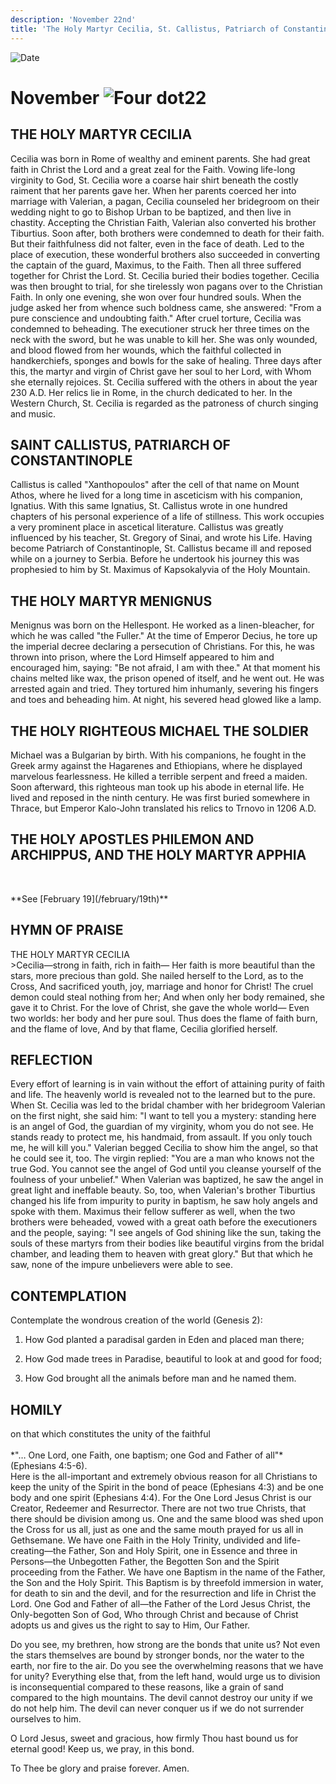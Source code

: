 ```yaml
---
description: 'November 22nd'
title: 'The Holy Martyr Cecilia, St. Callistus, Patriarch of Constantinople, Holy Martyr Menignus, Holy Righteous Michael the Soldier'
---
```


<RunningHead />
<Image src="/title-imprint.png" height={68} width={50} alt="Date" className="title-imprint"/>

# <div id="date">November <Image className="four-dot" src="/four-dot.png" height={15} width={15} alt="Four dot" />22</div>

## THE HOLY MARTYR CECILIA

Cecilia was born in Rome of wealthy and eminent parents. She had great faith in Christ the Lord and a great zeal for the Faith. Vowing life-long virginity to God, St. Cecilia wore a coarse hair shirt beneath the costly raiment that her parents gave her. When her parents coerced her into marriage with Valerian, a pagan, Cecilia counseled her bridegroom on their wedding night to go to Bishop Urban to be baptized, and then live in chastity. Accepting the Christian Faith, Valerian also converted his brother Tiburtius. Soon after, both brothers were condemned to death for their faith. But their faithfulness did not falter, even in the face of death. Led to the place of execution, these wonderful brothers also succeeded in converting the captain of the guard, Maximus, to the Faith. Then all three suffered together for Christ the Lord. St. Cecilia buried their bodies together. Cecilia was then brought to trial, for she tirelessly won pagans over to the Christian Faith. In only one evening, she won over four hundred souls. When the judge asked her from whence such boldness came, she answered: "From a pure conscience and undoubting faith." After cruel torture, Cecilia was condemned to beheading. The executioner struck her three times on the neck with the sword, but he was unable to kill her. She was only wounded, and blood flowed from her wounds, which the faithful collected in handkerchiefs, sponges and bowls for the sake of healing. Three days after this, the martyr and virgin of Christ gave her soul to her Lord, with Whom she eternally rejoices. St. Cecilia suffered with the others in about the year 230 A.D. Her relics lie in Rome, in the church dedicated to her. In the Western Church, St. Cecilia is regarded as the patroness of church singing and music.

## SAINT CALLISTUS, PATRIARCH OF CONSTANTINOPLE

Callistus is called "Xanthopoulos" after the cell of that name on Mount Athos, where he lived for a long time in asceticism with his companion, Ignatius. With this same Ignatius, St. Callistus wrote in one hundred chapters of his personal experience of a life of stillness. This work occupies a very prominent place in ascetical literature. Callistus was greatly influenced by his teacher, St. Gregory of Sinai, and wrote his Life. Having become Patriarch of Constantinople, St. Callistus became ill and reposed while on a journey to Serbia. Before he undertook his journey this was prophesied to him by St. Maximus of Kapsokalyvia of the Holy Mountain.

## THE HOLY MARTYR MENIGNUS

Menignus was born on the Hellespont. He worked as a linen-bleacher, for which he was called "the Fuller." At the time of Emperor Decius, he tore up the imperial decree declaring a persecution of Christians. For this, he was thrown into prison, where the Lord Himself appeared to him and encouraged him, saying: "Be not afraid, I am with thee." At that moment his chains melted like wax, the prison opened of itself, and he went out. He was arrested again and tried. They tortured him inhumanly, severing his fingers and toes and beheading him. At night, his severed head glowed like a lamp.

## THE HOLY RIGHTEOUS MICHAEL THE SOLDIER

Michael was a Bulgarian by birth. With his companions, he fought in the Greek army against the Hagarenes and Ethiopians, where he displayed marvelous fearlessness. He killed a terrible serpent and freed a maiden. Soon afterward, this righteous man took up his abode in eternal life. He lived and reposed in the ninth century. He was first buried somewhere in Thrace, but Emperor Kalo-John translated his relics to Trnovo in 1206 A.D.

## THE HOLY APOSTLES PHILEMON AND ARCHIPPUS, AND THE HOLY MARTYR APPHIA 
<br />
<p style={{textAlign: 'center'}}>**See [February 19](/february/19th)**</p>


## HYMN OF PRAISE
<div style={{textAlign:'center', color:'crimson', fontWeight:'bold'}}>
THE HOLY MARTYR CECILIA
</div>
>Cecilia—strong in faith, rich in faith—  
Her faith is more beautiful than the stars, more precious than gold.  
She nailed herself to the Lord, as to the Cross,  
And sacrificed youth, joy, marriage and honor for Christ!  
The cruel demon could steal nothing from her;  
And when only her body remained, she gave it to Christ.  
For the love of Christ, she gave the whole world—  
Even two worlds: her body and her pure soul.  
Thus does the flame of faith burn, and the flame of love,  
And by that flame, Cecilia glorified herself.  


## REFLECTION
Every effort of learning is in vain without the effort of attaining purity of faith and life. The heavenly world is revealed not to the learned but to the pure. When St. Cecilia was led to the bridal chamber with her bridegroom Valerian on the first night, she said him: "I want to tell you a mystery: standing here is an angel of God, the guardian of my virginity, whom you do not see. He stands ready to protect me, his handmaid, from assault. If you only touch me, he will kill you." Valerian begged Cecilia to show him the angel, so that he could see it, too. The virgin replied: "You are a man who knows not the true God. You cannot see the angel of God until you cleanse yourself of the foulness of your unbelief." When Valerian was baptized, he saw the angel in great light and ineffable beauty. So, too, when Valerian's brother Tiburtius changed his life from impurity to purity in baptism, he saw holy angels and spoke with them. Maximus their fellow sufferer as well, when the two brothers were beheaded, vowed with a great oath before the executioners and the people, saying: "I see angels of God shining like the sun, taking the souls of these martyrs from their bodies like beautiful virgins from the bridal chamber, and leading them to heaven with great glory." But that which he saw, none of the impure unbelievers were able to see.


## CONTEMPLATION

Contemplate the wondrous creation of the world (Genesis 2):

1. How God planted a paradisal garden in Eden and placed man there;

2. How God made trees in Paradise, beautiful to look at and good for food;

3. How God brought all the animals before man and he named them.


## HOMILY
<div style={{textAlign:'center', color:'crimson', fontWeight:'bold'}}>
on that which constitutes the unity of the faithful
</div>
<br />
<div style={{textAlign:'right'}}>
*"… One Lord, one Faith, one baptism; one God and Father of all"* (Ephesians 4:5-6).
</div>
Here is the all-important and extremely obvious reason for all Christians to keep the unity of the Spirit in the bond of peace (Ephesians 4:3) and be one body and one spirit (Ephesians 4:4). For the One Lord Jesus Christ is our Creator, Redeemer and Resurrector. There are not two true Christs, that there should be division among us. One and the same blood was shed upon the Cross for us all, just as one and the same mouth prayed for us all in Gethsemane. We have one Faith in the Holy Trinity, undivided and life-creating—the Father, Son and Holy Spirit, one in Essence and three in Persons—the Unbegotten Father, the Begotten Son and the Spirit proceeding from the Father. We have one Baptism in the name of the Father, the Son and the Holy Spirit. This Baptism is by threefold immersion in water, for death to sin and the devil, and for the resurrection and life in Christ the Lord. One God and Father of all—the Father of the Lord Jesus Christ, the Only-begotten Son of God, Who through Christ and because of Christ adopts us and gives us the right to say to Him, Our Father.

Do you see, my brethren, how strong are the bonds that unite us? Not even the stars themselves are bound by stronger bonds, nor the water to the earth, nor fire to the air. Do you see the overwhelming reasons that we have for unity? Everything else that, from the left hand, would urge us to division is inconsequential compared to these reasons, like a grain of sand compared to the high mountains. The devil cannot destroy our unity if we do not help him. The devil can never conquer us if we do not surrender ourselves to him.

O Lord Jesus, sweet and gracious, how firmly Thou hast bound us for eternal good! Keep us, we pray, in this bond.

To Thee be glory and praise forever. Amen.

